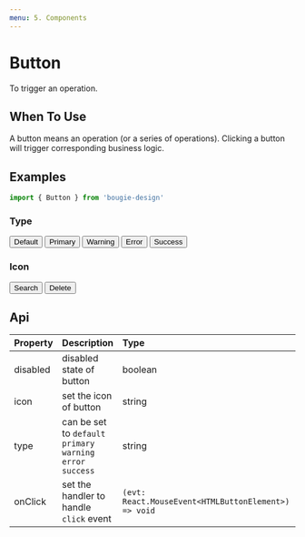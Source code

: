 ```yaml
---
menu: 5. Components
---
```



# Button

To trigger an operation.

## When To Use

A button means an operation (or a series of operations). Clicking a button will trigger corresponding business logic.

## Examples

```javascript
import { Button } from 'bougie-design'
```

### Type

<Playground>
  <Button>Default</Button>
  <Button type="primary">Primary</Button>
  <Button type="warning">Warning</Button>
  <Button type="error">Error</Button>
  <Button type="success">Success</Button>
</Playground>

### Icon

<Playground>
  <Button icon="search">Search</Button>
  <Button type="error" icon="trash">
    Delete
  </Button>
</Playground>

## Api

| Property | Description                                                   | Type                                                 | Default   |
| :------- | :------------------------------------------------------------ | :--------------------------------------------------- | :-------- |
| disabled | disabled state of button                                      | boolean                                              | `false`   |
| icon     | set the icon of button                                        | string                                               | -         |
| type     | can be set to `default` `primary` `warning` `error` `success` | string                                               | `default` |
| onClick  | set the handler to handle `click` event                       | `(evt: React.MouseEvent<HTMLButtonElement>) => void` | -         |

